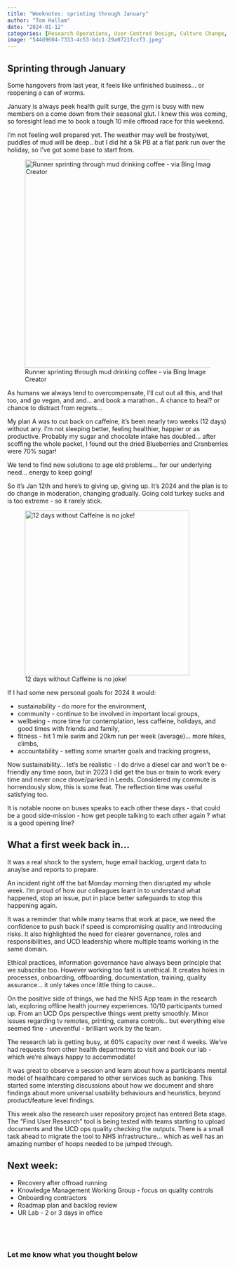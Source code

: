 ```yaml
---
title: "Weeknotes: sprinting through January"
author: "Tom Hallam"
date: "2024-01-12"
categories: [Research Operations, User-Centred Design, Culture Change, Knowledge Management, Leadership, Reporting, Ways of Working, Information Governance, Surveys]
image: "544d9604-7333-4c53-bdc1-29a0721fccf3.jpeg"
---
```


## Sprinting through January

Some hangovers from last year, it feels like unfinished business… or reopening a can of worms.

January is always peek health guilt surge, the gym is busy with new members on a come down from their seasonal glut. I knew this was coming, so foresight lead me to book a tough 10 mile offroad race for this weekend. 

I’m not feeling well prepared yet. The weather may well be frosty/wet, puddles of mud will be deep..  but I did hit a 5k PB at a flat park run over the holiday, so I've got some base to start from.

![Runner sprinting through mud drinking coffee - via Bing Image Creator](544d9604-7333-4c53-bdc1-29a0721fccf3.jpeg){.external fig-alt="Male runner sprinting through a mud pit while drinking coffee" height="475"}

As humans we always tend to overcompensate, I’ll cut out all this, and that too, and go vegan, and and... and book a marathon.. A chance to heal? or chance to distract from regrets... 

My plan A was to cut back on caffeine, it’s been nearly two weeks (12 days) without any. I’m not sleeping better, feeling healthier, happier or as  productive. Probably my sugar and chocolate intake has doubled... after scoffing the whole packet, I found out the dried Blueberries and Cranberries were 70% sugar!

We tend to find new solutions to age old problems... for our underlying need... energy to keep going!

So it’s Jan 12th and here’s to giving up, giving up. It's 2024 and the plan is to do change in moderation, changing gradually. Going cold turkey sucks and is too extreme  - so it rarely stick. 

![12 days without Caffeine is no joke!](coffee.jpg){.external fig-alt="Costa coffee at its finest" height="375"}

If I had some new personal goals for 2024 it would:

* sustainability - do more for the environment, 
* community - continue to be involved in important local groups,
* wellbeing  - more time for contemplation, less caffeine, holidays, and good times with friends and family,
* fitness - hit 1 mile swim and 20km run per week (average)... more hikes, climbs,
* accountability - setting some smarter goals and tracking progress,

Now sustainability... let's be realistic - I do drive a diesel car and won’t be e-friendly any time soon, but in 2023 I did get the bus or train to work every time and never once drove/parked in Leeds. Considered my commute is horrendously slow, this is some feat. The reflection time was useful satisfying too. 

It is notable noone on buses speaks to each other these days - that could be a good side-mission - how get people talking to each other again ? what is a good opening line?


## What a first week back in...

It was a real shock to the system, huge email backlog, urgent data to anaylse and reports to prepare. 

An incident right off the bat Monday morning then disrupted my whole week. I’m proud of how our colleagues leant in to understand what happened, stop an issue, put in place better safeguards to stop this happening again. 

It was a reminder that while many teams that work at pace, we need the confidence to push back if speed is compromising quality and introducing risks. It also highlighted the need for clearer governance, roles and responsibilities, and UCD leadership where multiple teams working in the same domain. 

Ethical practices, information governance have always been principle that we subscribe too. However working too fast is unethical. It creates holes in processes, onboarding, offboarding, documentation, training, quality assurance... it only takes once little thing to cause...

On the positive side of things, we had the NHS App team in the research lab, exploring offline health journey experiences. 10/10 participants turned up. From an UCD Ops perspective things went pretty smoothly. Minor issues regarding tv remotes, printing, camera controls.. but everything else seemed fine - uneventful - brilliant work by the team. 

The research lab is getting busy, at 60% capacity over next 4 weeks. We’ve had requests from other health departments to visit and book our lab - which we're always happy to accommodate!

It was great to observe a session and learn about how a participants mental model of healthcare compared to other services such as banking. This started some intersting discussions about how we document and share findings about more universal usability behaviours and heuristics, beyond product/feature level findings.

This week also the research user repository project has entered Beta stage. The "Find User Research" tool is being tested with teams starting to upload documents and the UCD ops quality checking the outputs. There is a small task ahead to migrate the tool to NHS infrastructure... which as well has an amazing number of hoops needed to be jumped through. 

## Next week:

* Recovery after offroad running
* Knowledge Management Working Group - focus on quality controls
* Onboarding contractors
* Roadmap plan and backlog review
* UR Lab - 2 or 3 days in office





<br>
---

### Let me know what you thought below

<script src="https://giscus.app/client.js"
        data-repo="thomashallam/thomashallam.github.io"
        data-repo-id="R_kgDOIW_M2g"
        data-category="General"
        data-category-id="DIC_kwDOIW_M2s4CSpZr"
        data-mapping="url"
        data-strict="0"
        data-reactions-enabled="1"
        data-emit-metadata="0"
        data-input-position="top"
        data-theme="dark_protanopia"
        data-lang="en"
        data-loading="lazy"
        crossorigin="anonymous"
        async>
</script>